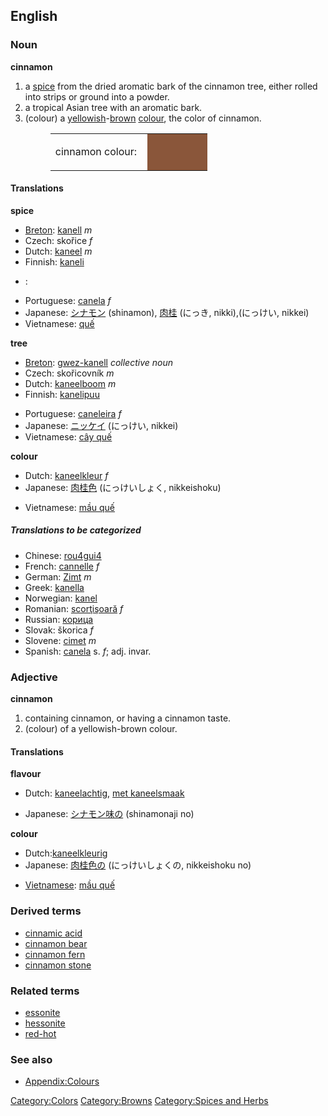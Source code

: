 {{Wikipedia}}
==English==
===Noun===
'''cinnamon'''
#a [[spice]] from the dried aromatic bark of the cinnamon tree, either rolled into strips or ground into a powder.
#a tropical Asian tree with an aromatic bark.
#(colour) a [[yellow]]ish-[[brown]] [[color|colour]], the color of cinnamon.
#:<table><tr><td>cinnamon colour: &nbsp;</td><td bgcolor="#8A563A" width="80">&nbsp; </td></tr></table>

====Translations====
'''spice'''
{{top}}
*[[Breton]]: [[kanell]] ''m''
*Czech:  skořice  ''f'' 
*Dutch: [[kaneel]] ''m'' 
*Finnish: [[kaneli]]
*{{fr}}: {{t|fr|canelle|}}
{{mid}}
*Portuguese: [[canela]] ''f''
*Japanese: [[シナモン]] (shinamon), [[肉桂]] (にっき, nikki),(にっけい, nikkei)
*Vietnamese: [[quế]] 
{{bottom}}

'''tree'''
{{top}}
*[[Breton]]: [[gwez-kanell]] ''collective noun''
*Czech:  skořicovník  ''m'' 
*Dutch: [[kaneelboom]] ''m''
*Finnish: [[kanelipuu]] 
{{mid}}
*Portuguese: [[caneleira]] ''f''
*Japanese: [[ニッケイ]] (にっけい, nikkei)
*Vietnamese: [[cây quế]] 
{{bottom}}

'''colour'''
{{top}}
*Dutch: [[kaneelkleur]] ''f'' 
*Japanese: [[肉桂色]] (にっけいしょく, nikkeishoku)
{{mid}}
*Vietnamese: [[mầu quế]] 
{{bottom}}

=====Translations to be categorized=====
{{checktrans}}
<!--Remove this section once all of the translations below have been moved into the tables above.-->
*Chinese: [[rou4gui4]]
*French: [[cannelle]] ''f''
*German: [[Zimt]] ''m''
*Greek: [[kanella]]
*Norwegian: [[kanel]]
*Romanian: [[scorţişoară]] ''f''
*Russian: [[корица]]
*Slovak:  škorica  ''f''
*Slovene: [[cimet]] ''m''
*Spanish: [[canela]] s. ''f''; adj. invar.

===Adjective===
'''cinnamon'''
#containing cinnamon, or having a cinnamon taste.
#(colour) of a yellowish-brown colour.

====Translations====
'''flavour'''
{{top}}
*Dutch: [[kaneelachtig]], [[met kaneelsmaak]]
{{mid}}
*Japanese: [[シナモン味]]の (shinamonaji no)
{{bottom}}


'''colour'''
{{top}}
*Dutch:[[kaneelkleurig]]
*Japanese: [[肉桂色]]の (にっけいしょくの, nikkeishoku no)
{{mid}}
*[[Vietnamese]]: [[mầu quế]]
{{bottom}}

===Derived terms===
*[[cinnamic acid]]
*[[cinnamon bear]]
*[[cinnamon fern]]
*[[cinnamon stone]]

===Related terms===
*[[essonite]]
*[[hessonite]]
*[[red-hot]]

===See also===
*[[Wiktionary_Appendix:Colours|Appendix:Colours]]

[[Category:Colors]]
[[Category:Browns]]
[[Category:Spices and Herbs]]